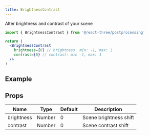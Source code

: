 ```yaml
---
title: BrightnessContrast
---
```


Alter brightness and contrast of your scene

```jsx
import { BrightnessContrast } from '@react-three/postprocessing'

return (
  <BrightnessContrast
    brightness={0} // brightness. min: -1, max: 1
    contrast={0} // contrast: min -1, max: 1
  />
)
```

## Example

<Codesandbox id="rrev1" />

## Props

| Name       | Type   | Default | Description            |
| ---------- | ------ | ------- | ---------------------- |
| brightness | Number | 0       | Scene brightness shift |
| contrast   | Number | 0       | Scene contrast shift   |
